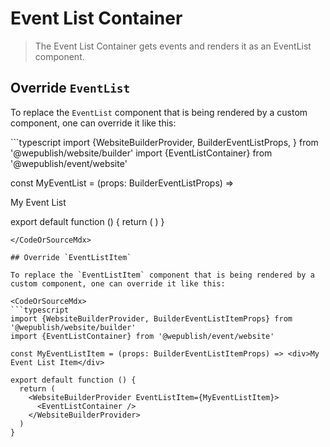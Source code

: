 
<Meta of={stories} />

# Event List Container

> The Event List Container gets events and renders it as an <LinkTo kind="Components/EventList" story="Default">EventList component</LinkTo>.

## Override `EventList`

To replace the `EventList` component that is being rendered by a custom component, one can override it like this:

<CodeOrSourceMdx>
```typescript
import {WebsiteBuilderProvider, BuilderEventListProps, } from '@wepublish/website/builder'
import {EventListContainer} from '@wepublish/event/website'

const MyEventList = (props: BuilderEventListProps) => <div>My Event List</div>

export default function () {
  return (
    <WebsiteBuilderProvider EventList={MyEventList}>
      <EventListContainer />
    </WebsiteBuilderProvider>
  )
}
```
</CodeOrSourceMdx>

## Override `EventListItem`

To replace the `EventListItem` component that is being rendered by a custom component, one can override it like this:

<CodeOrSourceMdx>
```typescript
import {WebsiteBuilderProvider, BuilderEventListItemProps} from '@wepublish/website/builder'
import {EventListContainer} from '@wepublish/event/website'

const MyEventListItem = (props: BuilderEventListItemProps) => <div>My Event List Item</div>

export default function () {
  return (
    <WebsiteBuilderProvider EventListItem={MyEventListItem}>
      <EventListContainer />
    </WebsiteBuilderProvider>
  )
}
```
</CodeOrSourceMdx>

<Canvas>
  <Story of={stories.Default} />
</Canvas>
